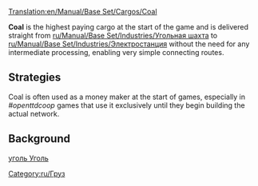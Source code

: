 [[Translation:en/Manual/Base Set/Cargos/Coal]]
{{ru/Перевод|en/Manual/Base Set/Cargos/Coal|0}}

{{en/Manual/Base Set/Cargos/Cargo|
name=Coal|
image=en/Manual/Base Set/Cargos/Coal.png|
produced=[[en/Manual/Base Set/Industries/Coal Mine]]|
accepted=[[en/Manual/Base Set/Industries/Power Station]]
}}

'''Coal''' is the highest paying cargo at the start of the game and is delivered straight from [[ru/Manual/Base Set/Industries/Угольная шахта]] to [[ru/Manual/Base Set/Industries/Электростанция]] without the need for any intermediate processing, enabling very simple connecting routes.



==Strategies==
Coal is often used as a money maker at the start of games, especially in ''#openttdcoop'' games that use it exclusively until they begin building the actual network.

==Background==
[https://www.wikipedia.org/wiki/ru:Ископаемый уголь Уголь]

[[Category:ru/Груз]]